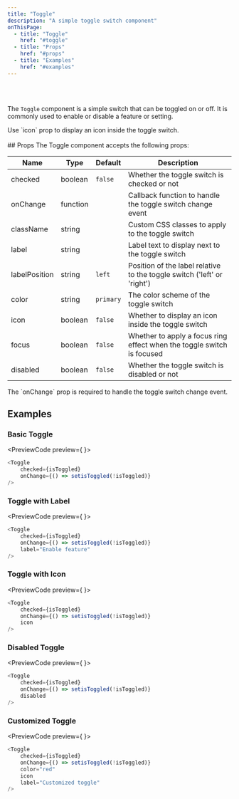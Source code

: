 ```yaml
---
title: "Toggle"
description: "A simple toggle switch component"
onThisPage:
  - title: "Toggle"
    href: "#toggle"
  - title: "Props"
    href: "#props"
  - title: "Examples"
    href: "#examples"
---
```


<div id="toggle" />

<Divider />

<br />

<div className="flex items-center justify-center">
    <Toggle checked />
    <Toggle color="red" checked icon />
    <Toggle color="blue" checked />
    <Toggle color="green" checked icon />
    <Toggle color="yellow" icon />
    <Toggle color="orange" checked />
    <Toggle color="purple" checked icon />
    <Toggle color="gray" checked />
</div>

<br />

The `Toggle` component is a simple switch that can be toggled on or off. It is commonly used to enable or disable a feature or setting.

<Tip>
    Use `icon` prop to display an icon inside the toggle switch.
</Tip>

<br/>
<Divider />
<br/>

<div id="props" />
## Props
The Toggle component accepts the following props:

| Name          | Type     | Default   | Description                                                             |
|---------------|----------|-----------|-------------------------------------------------------------------------|
| checked       | boolean  | `false`   | Whether the toggle switch is checked or not                             |
| onChange      | function |           | Callback function to handle the toggle switch change event              |
| className     | string   |           | Custom CSS classes to apply to the toggle switch                        |
| label         | string   |           | Label text to display next to the toggle switch                         |
| labelPosition | string   | `left`    | Position of the label relative to the toggle switch ('left' or 'right') |
| color         | string   | `primary` | The color scheme of the toggle switch                                   |
| icon          | boolean  | `false`   | Whether to display an icon inside the toggle switch                     |
| focus         | boolean  | `false`   | Whether to apply a focus ring effect when the toggle switch is focused  |
| disabled      | boolean  | `false`   | Whether the toggle switch is disabled or not                            |


<Info>
    The `onChange` prop is required to handle the toggle switch change event.
</Info>

<br/>

<div id="examples" />

## Examples
### Basic Toggle
<PreviewCode preview={
    <Toggle checked />
}>
```javascript
<Toggle
    checked={isToggled}
    onChange={() => setisToggled(!isToggled)}
/>
```
</PreviewCode>

### Toggle with Label
<PreviewCode preview={
    <Toggle checked label="Enable feature" />
}>
```javascript
<Toggle
    checked={isToggled}
    onChange={() => setisToggled(!isToggled)}
    label="Enable feature"
/>
```
</PreviewCode>

### Toggle with Icon
<PreviewCode preview={
    <Toggle checked icon />
}>
```javascript
<Toggle
    checked={isToggled}
    onChange={() => setisToggled(!isToggled)}
    icon
/>
```
</PreviewCode>

### Disabled Toggle
<PreviewCode preview={
    <Toggle checked disabled />
}>
```javascript
<Toggle
    checked={isToggled}
    onChange={() => setisToggled(!isToggled)}
    disabled
/>
```
</PreviewCode>

### Customized Toggle
<PreviewCode preview={
    <Toggle
        checked
        color="red"
        icon
        label="Customized toggle"
    />
}>
```javascript
<Toggle
    checked={isToggled}
    onChange={() => setisToggled(!isToggled)}
    color="red"
    icon
    label="Customized toggle"
/>
```
</PreviewCode>

<br/>
<br/>